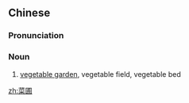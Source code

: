 ==Chinese==
{{zh-forms}}

===Pronunciation===
{{zh-pron
|m=càipǔ
|c=coi3 pou1
|cat=n
}}

===Noun===
{{zh-noun}}

# [[vegetable garden]], vegetable field, vegetable bed

[[zh:菜圃]]